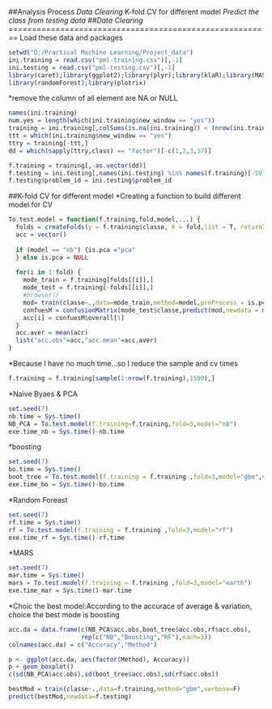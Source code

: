 ##Analysis Process
*Data Clearing
*K-fold CV for different model
*Predict the class from testing data
##Data Clearing
========================================================
*Load these data and packages
```r
setwd("D:/Practical Machine Learning/Project_data")
ini.training = read.csv("pml-training.csv")[,-1]
ini.testing = read.csv("pml-testing.csv")[,-1]
library(caret);library(ggplot2);library(plyr);library(klaR);library(MASS)
library(randomForest);library(plotrix)
```

*remove the column of all element are NA or NULL
```r
names(ini.training)
num.yes = length(which(ini.training$new_window == "yes"))
training = ini.training[,colSums(is.na(ini.training)) < (nrow(ini.training)-num.yes)]
ttt = which(ini.training$new_window == "yes")
ttry = training[-ttt,]
dd = which(sapply(ttry,class) == "factor")[-c(1,2,3,37)]

f.training = training[,-as.vector(dd)]
f.testing = ini.testing[,names(ini.testing) %in% names(f.training)[-59]]
f.testing$problem_id = ini.testing$problem_id
```

##K-fold CV for different model
*Creating a function to build different model for CV
```r
To.test.model = function(f.training,fold,model,...) {
  folds = createFolds(y = f.training$classe, k = fold,list = T, returnTrain =T)
  acc = vector()
  
  if (model == "nb") {is.pca ="pca"
  } else is.pca = NULL
  
  for(i in 1:fold) {
    mode_train = f.training[folds[[i]],]
    mode_test = f.training[-folds[[i]],]
    #browser()
    mod= train(classe~.,data=mode_train,method=model,preProcess = is.pca,verbose=...)
    confuesM = confusionMatrix(mode_test$classe,predict(mod,newdata = mode_test))
    acc[i] = confuesM$overall[1]
  }
  acc.aver = mean(acc)
  list("acc.obs"=acc,"acc.mean"=acc.aver)
}
```

*Because I have no much time...so I reduce the sample and cv times
```r
f.training = f.training[sample(1:nrow(f.training),1500),]
```

*Naive Byaes & PCA
```r
set.seed(7)
nb.time = Sys.time()
NB_PCA = To.test.model(f.training=f.training,fold=3,model="nb")
exe.time_nb = Sys.time()-nb.time
```

*boosting
```r
set.seed(7)
bo.time = Sys.time()
boot_tree = To.test.model(f.training = f.training ,fold=3,model="gbm",verbose=F)
exe.time_bo = Sys.time()-bo.time
```

*Random Foreast
```r
set.seed(7)
rf.time = Sys.time()
rf = To.test.model(f.training = f.training ,fold=3,model="rf")
exe.time_rf = Sys.time()-rf.time
```

*MARS
```r
set.seed(7)
mar.time = Sys.time()
mars = To.test.model(f.training = f.training ,fold=3,model="earth")
exe.time_mar = Sys.time()-mar.time
```

*Choic the best model:According to the accurace of average & variation, choice the best mode is boosting
```r
acc.da = data.frame(c(NB_PCA$acc.obs,boot_tree$acc.obs,rf$acc.obs),
                    rep(c("NB","Boosting","RF"),each=3)) 
colnames(acc.da) = c("Accuracy","Method")
```

```r
p <- ggplot(acc.da, aes(factor(Method), Accuracy))
p + geom_boxplot()
c(sd(NB_PCA$acc.obs),sd(boot_tree$acc.obs),sd(rf$acc.obs))
```


```r
bestMod = train(classe~.,data=f.training,method="gbm",verbose=F)
predict(bestMod,newdata=f.testing)
```







